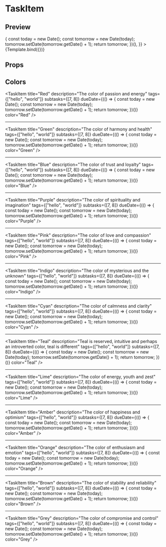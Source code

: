 
<Meta title="Task" component={TaskItem} />

# TaskItem

## Preview


<Preview>
  <Story
    name="Task item"
    args={{
      title: "Example task",
      description: "Tell me something more about it...",
      tags: ["hello", "world"],
      subtasks: [7, 8],
      dueDate: (() => {
        const today = new Date();
        const tomorrow = new Date(today);
        tomorrow.setDate(tomorrow.getDate() + 1);
        return tomorrow;
      })(),
    }}
  >
    {Template.bind({})}
  </Story>
</Preview>

## Props

<ArgsTable of={TaskItem} />

## Colors

<TaskItem
  title="Red"
  description="The color of passion and energy"
  tags={["hello", "world"]}
  subtasks={[7, 8]}
  dueDate={(() => {
    const today = new Date();
    const tomorrow = new Date(today);
    tomorrow.setDate(tomorrow.getDate() + 1);
    return tomorrow;
  })()}
  color="Red"
/>

---

<TaskItem
  title="Green"
  description="The color of harmony and health"
  tags={["hello", "world"]}
  subtasks={[7, 8]}
  dueDate={(() => {
    const today = new Date();
    const tomorrow = new Date(today);
    tomorrow.setDate(tomorrow.getDate() + 1);
    return tomorrow;
  })()}
  color="Green"
/>

---

<TaskItem
  title="Blue"
  description="The color of trust and loyalty"
  tags={["hello", "world"]}
  subtasks={[7, 8]}
  dueDate={(() => {
    const today = new Date();
    const tomorrow = new Date(today);
    tomorrow.setDate(tomorrow.getDate() + 1);
    return tomorrow;
  })()}
  color="Blue"
/>

---

<TaskItem
  title="Purple"
  description="The color of spirituality and imagination"
  tags={["hello", "world"]}
  subtasks={[7, 8]}
  dueDate={(() => {
    const today = new Date();
    const tomorrow = new Date(today);
    tomorrow.setDate(tomorrow.getDate() + 1);
    return tomorrow;
  })()}
  color="Purple"
/>

---

<TaskItem
  title="Pink"
  description="The color of love and compassion"
  tags={["hello", "world"]}
  subtasks={[7, 8]}
  dueDate={(() => {
    const today = new Date();
    const tomorrow = new Date(today);
    tomorrow.setDate(tomorrow.getDate() + 1);
    return tomorrow;
  })()}
  color="Pink"
/>

---

<TaskItem
  title="Indigo"
  description="The color of mysterious and the unknown"
  tags={["hello", "world"]}
  subtasks={[7, 8]}
  dueDate={(() => {
    const today = new Date();
    const tomorrow = new Date(today);
    tomorrow.setDate(tomorrow.getDate() + 1);
    return tomorrow;
  })()}
  color="Indigo"
/>

---

<TaskItem
  title="Cyan"
  description="The color of calmness and clarity"
  tags={["hello", "world"]}
  subtasks={[7, 8]}
  dueDate={(() => {
    const today = new Date();
    const tomorrow = new Date(today);
    tomorrow.setDate(tomorrow.getDate() + 1);
    return tomorrow;
  })()}
  color="Cyan"
/>

---

<TaskItem
  title="Teal"
  description="Teal is reserved, intuitive and perhaps an introverted color, teal is different"
  tags={["hello", "world"]}
  subtasks={[7, 8]}
  dueDate={(() => {
    const today = new Date();
    const tomorrow = new Date(today);
    tomorrow.setDate(tomorrow.getDate() + 1);
    return tomorrow;
  })()}
  color="Teal"
/>

---

<TaskItem
  title="Lime"
  description="The color of energy, youth and zest"
  tags={["hello", "world"]}
  subtasks={[7, 8]}
  dueDate={(() => {
    const today = new Date();
    const tomorrow = new Date(today);
    tomorrow.setDate(tomorrow.getDate() + 1);
    return tomorrow;
  })()}
  color="Lime"
/>

---

<TaskItem
  title="Amber"
  description="The color of happiness and optimism"
  tags={["hello", "world"]}
  subtasks={[7, 8]}
  dueDate={(() => {
    const today = new Date();
    const tomorrow = new Date(today);
    tomorrow.setDate(tomorrow.getDate() + 1);
    return tomorrow;
  })()}
  color="Amber"
/>

---

<TaskItem
  title="Orange"
  description="The color of enthusiasm and emotion"
  tags={["hello", "world"]}
  subtasks={[7, 8]}
  dueDate={(() => {
    const today = new Date();
    const tomorrow = new Date(today);
    tomorrow.setDate(tomorrow.getDate() + 1);
    return tomorrow;
  })()}
  color="Orange"
/>

---

<TaskItem
  title="Brown"
  description="The color of stability and reliability"
  tags={["hello", "world"]}
  subtasks={[7, 8]}
  dueDate={(() => {
    const today = new Date();
    const tomorrow = new Date(today);
    tomorrow.setDate(tomorrow.getDate() + 1);
    return tomorrow;
  })()}
  color="Brown"
/>

---

<TaskItem
  title="Grey"
  description="The color of compromise and control"
  tags={["hello", "world"]}
  subtasks={[7, 8]}
  dueDate={(() => {
    const today = new Date();
    const tomorrow = new Date(today);
    tomorrow.setDate(tomorrow.getDate() + 1);
    return tomorrow;
  })()}
  color="Grey"
/>
